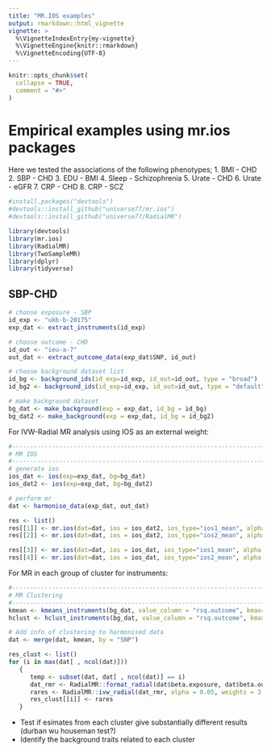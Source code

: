 ```yaml
---
title: "MR.IOS examples"
output: rmarkdown::html_vignette
vignette: >
  %\VignetteIndexEntry{my-vignette}
  %\VignetteEngine{knitr::rmarkdown}
  %\VignetteEncoding{UTF-8}
---
```


```r
knitr::opts_chunk$set(
  collapse = TRUE,
  comment = "#>"
)
```


# Empirical examples using mr.ios packages
Here we tested the associations of the following phenotypes;
   1. BMI - CHD
   2. SBP - CHD
   3. EDU - BMI
   4. Sleep - Schizophrenia 
   5. Urate - CHD
   6. Urate - eGFR
   7. CRP - CHD
   8. CRP - SCZ
   
   
   
```r
#install.packages("devtools")
#devtools::install_github("universe77/mr.ios")
#devtools::install_github("universe77/RadialMR")

library(devtools)
library(mr.ios)
library(RadialMR)
library(TwoSampleMR)
library(dplyr)
library(tidyverse)
```


## SBP-CHD

```r
# choose exposure - SBP
id_exp <- "ukb-b-20175"
exp_dat <- extract_instruments(id_exp)

# choose outcome - CHD
id_out <- "ieu-a-7"
out_dat <- extract_outcome_data(exp_dat$SNP, id_out)

# choose background dataset list
id_bg <- background_ids(id_exp=id_exp, id_out=id_out, type = "broad")
id_bg2 <- background_ids(id_exp=id_exp, id_out=id_out, type = "default")

# make background dataset
bg_dat <- make_background(exp = exp_dat, id_bg = id_bg)
bg_dat2 <- make_background(exp = exp_dat, id_bg = id_bg2)
```

For IVW-Radial MR analysis using IOS as an external weight:
```r
#----------------------------------------------------------------------------------------------
# MR IOS
#----------------------------------------------------------------------------------------------
# generate ios
ios_dat <- ios(exp=exp_dat, bg=bg_dat)
ios_dat2 <- ios(exp=exp_dat, bg=bg_dat2)

# perform mr
dat <- harmonise_data(exp_dat, out_dat)

res <- list()
res[[1]] <- mr.ios(dat=dat, ios = ios_dat2, ios_type="ios1_mean", alpha = 0.05, weights = 6, tol = 0.0001)
res[[2]] <- mr.ios(dat=dat, ios = ios_dat2, ios_type="ios2_mean", alpha = 0.05, weights = 6, tol = 0.0001)

res[[3]] <- mr.ios(dat=dat, ios = ios_dat, ios_type="ios1_mean", alpha = 0.05, weights = 6, tol = 0.0001)
res[[4]] <- mr.ios(dat=dat, ios = ios_dat, ios_type="ios2_mean", alpha = 0.05, weights = 6, tol = 0.0001)

```


For MR in each group of cluster for instruments:
```r
#----------------------------------------------------------------------------------------------
# MR Clustering
#----------------------------------------------------------------------------------------------
kmean <- kmeans_instruments(bg_dat, value_column = "rsq.outcome", kmax=15, nstart=50, iter.max=15)
hclust <- hclust_instruments(bg_dat, value_column = "rsq.outcome", kmax = 50)

# Add info of clustering to harmonised data
dat <- merge(dat, kmean, by = "SNP")

res_clust <- list()
for (i in max(dat[ , ncol(dat)]))
   {
      temp <- subset(dat, dat[ , ncol(dat)] == i)  
      dat_rmr <- RadialMR::format_radial(dat$beta.exposure, dat$beta.outcome, dat$se.exposure, dat$se.outcome, dat$SNP)
      rares <- RadialMR::ivw_radial(dat_rmr, alpha = 0.05, weights = 3, tol = 0.0001, external_weight = F)
      res_clust[[i]] <- rares
   }

```

- Test if esimates from each cluster give substantially different results (durban wu houseman test?)
- Identify the background traits related to each cluster
